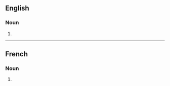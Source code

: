 ==English==

===Noun===
{{head|en|noun form}}

# {{plural of|en|acidification}}

----

==French==

===Noun===
{{head|fr|noun plural form|g=f}}

# {{plural of|fr|acidification}}